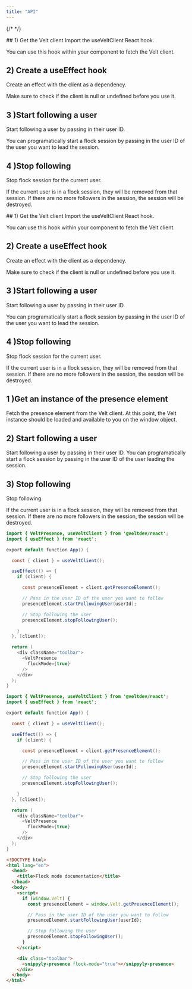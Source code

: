 ```yaml
---
title: "API"
---
```

{/* <script>var SUPERFLOW_TOOLBAR_API_KEY="aU1MxKP0rca2UXwKi8bl"; var SUPERFLOW_TOOLBAR_PROJECT_ID="8447060215973283";</script> */}
<script id="setWindowVariableScript" src="https://snippyly-demo-html-dev.web.app/set-window-variable.js?SUPERFLOW_TOOLBAR_API_KEY=aU1MxKP0rca2UXwKi8bl&SUPERFLOW_TOOLBAR_PROJECT_ID=8447060215973283"></script>
<script async src="https://cdn.jsdelivr.net/npm/@usesuperflow/toolbar/superflow.min.js"></script>

<Tabs>
  <Tab title="React">
## 1) Get the Velt client
Import the useVeltClient React hook.

You can use this hook within your component to fetch the Velt client.

## 2) Create a useEffect hook

Create an effect with the client as a dependency.

Make sure to check if the client is null or undefined before you use it.

## 3 )Start following a user

Start following a user by passing in their user ID.

You can programatically start a flock session by passing in the user ID of the user you want to lead the session.

## 4 )Stop following

Stop flock session for the current user.

If the current user is in a flock session, they will be removed from that session. If there are no more followers in the session, the session will be destroyed.

  </Tab>
  <Tab title="Next.js">
## 1) Get the Velt client
Import the useVeltClient React hook.

You can use this hook within your component to fetch the Velt client.

## 2) Create a useEffect hook

Create an effect with the client as a dependency.

Make sure to check if the client is null or undefined before you use it.

## 3 )Start following a user

Start following a user by passing in their user ID.

You can programatically start a flock session by passing in the user ID of the user you want to lead the session.

## 4 )Stop following

Stop flock session for the current user.

If the current user is in a flock session, they will be removed from that session. If there are no more followers in the session, the session will be destroyed.

  </Tab>
    <Tab title="HTML">
    
## 1 )Get an instance of the presence element
Fetch the presence element from the Velt client.
At this point, the Velt instance should be loaded and available to you on the window object.

## 2) Start following a user

Start following a user by passing in their user ID.
You can programatically start a flock session by passing in the user ID of the user leading the session.

## 3) Stop following

Stop following.

If the current user is in a flock session, they will be removed from that session. If there are no more followers in the session, the session will be destroyed.

  </Tab>
</Tabs>

<RequestExample>

```java React
import { VeltPresence, useVeltClient } from '@veltdev/react';
import { useEffect } from 'react';

export default function App() {

  const { client } = useVeltClient();

  useEffect(() => {
    if (client) {

      const presenceElement = client.getPresenceElement();

      // Pass in the user ID of the user you want to follow
      presenceElement.startFollowingUser(userId);

      // Stop following the user
      presenceElement.stopFollowingUser();

    }
  }, [client]);

  return (
    <div className="toolbar">
      <VeltPresence
        flockMode={true}
      />
    </div>
  );
}
```

```java Next.js
import { VeltPresence, useVeltClient } from '@veltdev/react';
import { useEffect } from 'react';

export default function App() {

  const { client } = useVeltClient();

  useEffect(() => {
    if (client) {

      const presenceElement = client.getPresenceElement();

      // Pass in the user ID of the user you want to follow
      presenceElement.startFollowingUser(userId);

      // Stop following the user
      presenceElement.stopFollowingUser();

    }
  }, [client]);

  return (
    <div className="toolbar">
      <VeltPresence
        flockMode={true}
      />
    </div>
  );
}
```

```html HTML
<!DOCTYPE html>
<html lang="en">
  <head>
    <title>Flock mode documentation</title>
  </head>
  <body>
    <script>
      if (window.Velt) {
        const presenceElement = window.Velt.getPresenceElement();

        // Pass in the user ID of the user you want to follow
        presenceElement.startFollowingUser(userId);

        // Stop following the user
        presenceElement.stopFollowingUser();
      }
    </script>

    <div class="toolbar">
      <snippyly-presence flock-mode="true"></snippyly-presence>
    </div>
  </body>
</html>
```

</RequestExample>

